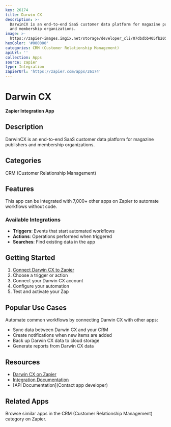 ```yaml
---
key: 26174
title: Darwin CX
description: >-
  DarwinCX is an end-to-end SaaS customer data platform for magazine publishers
  and membership organizations.
image: >-
  https://zapier-images.imgix.net/storage/developer_cli/07dbdbb405fb2054959d56496acf04e9.png?auto=format%2Ccompress&ixlib=python-3.0.0&q=50
hexColor: '#000000'
categories: CRM (Customer Relationship Management)
apiUrl: ''
collection: Apps
source: zapier
type: Integration
zapierUrl: 'https://zapier.com/apps/26174'
---
```

# Darwin CX

**Zapier Integration App**

## Description

DarwinCX is an end-to-end SaaS customer data platform for magazine publishers and membership organizations.

## Categories

CRM (Customer Relationship Management)

## Features

This app can be integrated with 7,000+ other apps on Zapier to automate workflows without code.

### Available Integrations

- **Triggers**: Events that start automated workflows
- **Actions**: Operations performed when triggered
- **Searches**: Find existing data in the app

## Getting Started

1. [Connect Darwin CX to Zapier](https://zapier.com/apps/26174)
2. Choose a trigger or action
3. Connect your Darwin CX account
4. Configure your automation
5. Test and activate your Zap

## Popular Use Cases

Automate common workflows by connecting Darwin CX with other apps:

- Sync data between Darwin CX and your CRM
- Create notifications when new items are added
- Back up Darwin CX data to cloud storage
- Generate reports from Darwin CX data

## Resources

- [Darwin CX on Zapier](https://zapier.com/apps/26174)
- [Integration Documentation](https://zapier.com/apps/26174/integrations)
- [API Documentation](Contact app developer)

## Related Apps

Browse similar apps in the CRM (Customer Relationship Management) category on Zapier.
